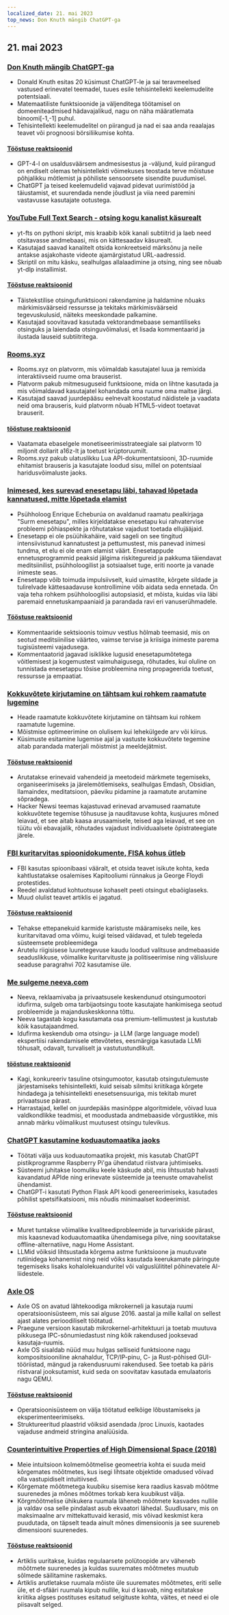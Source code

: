 ```yaml
---
localized_date: 21. mai 2023
top_news: Don Knuth mängib ChatGPT-ga
---
```


## 21. mai 2023

### [Don Knuth mängib ChatGPT-ga](https://cs.stanford.edu/~knuth/chatGPT20.txt)

- Donald Knuth esitas 20 küsimust ChatGPT-le ja sai teravmeelsed vastused erinevatel teemadel, tuues esile tehisintellekti keelemudelite potentsiaali.
- Matemaatiliste funktsioonide ja väljenditega töötamisel on domeeniteadmised hädavajalikud, nagu on näha määratlemata binoomi[-1,-1] puhul.
- Tehisintellekti keelemudelitel on piirangud ja nad ei saa anda reaalajas teavet või prognoosi börsiliikumise kohta.

#### [Tööstuse reaktsioonid](http://news.ycombinator.com/item?id=36012360)

- GPT-4-l on usaldusväärsem andmesisestus ja -väljund, kuid piirangud on endiselt olemas tehisintellekti võimekuses teostada terve mõistuse põhjalikku mõtlemist ja põhiliste sensoorsete sisendite puudumisel.
- ChatGPT ja teised keelemudelid vajavad pidevat uurimistööd ja täiustamist, et suurendada nende jõudlust ja viia need paremini vastavusse kasutajate ootustega.

### [YouTube Full Text Search - otsing kogu kanalist käsurealt](https://github.com/NotJoeMartinez/yt-fts)

- yt-fts on pythoni skript, mis kraabib kõik kanali subtiitrid ja laeb need otsitavasse andmebaasi, mis on kättesaadav käsurealt.
- Kasutajad saavad kanalitelt otsida konkreetseid märksõnu ja neile antakse asjakohaste videote ajamärgistatud URL-aadressid.
- Skriptil on mitu käsku, sealhulgas allalaadimine ja otsing, ning see nõuab yt-dlp installimist.

#### [Tööstuse reaktsioonid](http://news.ycombinator.com/item?id=36009774)

- Täistekstilise otsingufunktsiooni rakendamine ja haldamine nõuaks märkimisväärseid ressursse ja tekitaks märkimisväärseid tegevuskulusid, näiteks meeskondade palkamine.
- Kasutajad soovitavad kasutada vektorandmebaase semantiliseks otsinguks ja laiendada otsinguvõimalusi, et lisada kommentaarid ja ilustada lauseid subtiitritega.

### [Rooms.xyz](https://rooms.xyz/)

- Rooms.xyz on platvorm, mis võimaldab kasutajatel luua ja remixida interaktiivseid ruume oma brauserist.
- Platvorm pakub mitmesuguseid funktsioone, mida on lihtne kasutada ja mis võimaldavad kasutajatel kohandada oma ruume oma maitse järgi.
- Kasutajad saavad juurdepääsu eelnevalt koostatud näidistele ja vaadata neid oma brauseris, kuid platvorm nõuab HTML5-videot toetavat brauserit.

#### [tööstuse reaktsioonid](http://news.ycombinator.com/item?id=36009430)

- Vaatamata ebaselgele monetiseerimisstrateegiale sai platvorm 10 miljonit dollarit a16z-lt ja toetust krüptoruumilt.
- Rooms.xyz pakub ulatuslikku Lua API-dokumentatsiooni, 3D-ruumide ehitamist brauseris ja kasutajate loodud sisu, millel on potentsiaal haridusvõimaluste jaoks.

### [Inimesed, kes surevad enesetapu läbi, tahavad lõpetada kannatused, mitte lõpetada elamist](https://english.elpais.com/science-tech/2023-05-20/psychologist-enrique-echeburua-people-who-die-by-suicide-want-to-stop-suffering-not-to-stop-living.html)

- Psühholoog Enrique Echeburúa on avaldanud raamatu pealkirjaga "Surm enesetapu", milles kirjeldatakse enesetapu kui rahvatervise probleemi põhiaspekte ja rõhutatakse vajadust toetada ellujääjaid.
- Enesetapp ei ole psüühikahäire, vaid sageli on see tingitud intensiivistunud kannatustest ja pettumustest, mis panevad inimesi tundma, et elu ei ole enam elamist väärt. Enesetappude ennetusprogrammid peaksid jälgima riskitegureid ja pakkuma täiendavat meditsiinilist, psühholoogilist ja sotsiaalset tuge, eriti noorte ja vanade inimeste seas.
- Enesetapp võib toimuda impulsiivselt, kuid uimastite, kõrgete sildade ja tulirelvade kättesaadavuse kontrollimine võib aidata seda ennetada. On vaja teha rohkem psühholoogilisi autopsiasid, et mõista, kuidas viia läbi paremaid ennetuskampaaniaid ja parandada ravi eri vanuserühmadele.

#### [Tööstuse reaktsioonid](http://news.ycombinator.com/item?id=36010975)

- Kommentaaride sektsioonis toimuv vestlus hõlmab teemasid, mis on seotud meditsiinilise väärteo, vaimse tervise ja kriisiga inimeste parema tugisüsteemi vajadusega.
- Kommentaatorid jagavad isiklikke lugusid enesetapumõtetega võitlemisest ja kogemustest vaimuhaigusega, rõhutades, kui oluline on tunnistada enesetappu tõsise probleemina ning propageerida toetust, ressursse ja empaatiat.

### [Kokkuvõtete kirjutamine on tähtsam kui rohkem raamatute lugemine](https://www.andreasfragner.com/writing/writing-summaries)

- Heade raamatute kokkuvõtete kirjutamine on tähtsam kui rohkem raamatute lugemine.
- Mõistmise optimeerimine on olulisem kui lehekülgede arv või kiirus.
- Küsimuste esitamine lugemise ajal ja vastuste kokkuvõtete tegemine aitab parandada materjali mõistmist ja meeldejätmist.

#### [Tööstuse reaktsioonid](http://news.ycombinator.com/item?id=36011599)

- Arutatakse erinevaid vahendeid ja meetodeid märkmete tegemiseks, organiseerimiseks ja järelemõtlemiseks, sealhulgas Emdash, Obsidian, llamaindex, meditatsioon, päeviku pidamine ja raamatute arutamine sõpradega.
- Hacker Newsi teemas kajastuvad erinevad arvamused raamatute kokkuvõtete tegemise tõhususe ja nauditavuse kohta, kusjuures mõned leiavad, et see aitab kaasa arusaamisele, teised aga leiavad, et see on tüütu või ebavajalik, rõhutades vajadust individuaalsete õpistrateegiate järele.

### [FBI kuritarvitas spioonidokumente, FISA kohus ütleb](https://www.wsj.com/articles/fbi-improperly-searched-spy-database-for-information-on-americans-court-says-2f12bcd)

- FBI kasutas spioonibaasi vääralt, et otsida teavet isikute kohta, keda kahtlustatakse osalemises Kapitooliumi rünnakus ja George Floydi protestides.
- Reedel avaldatud kohtuotsuse kohaselt peeti otsingut ebaõiglaseks.
- Muud olulist teavet artiklis ei jagatud.

#### [Tööstuse reaktsioonid](http://news.ycombinator.com/item?id=36011550)

- Tehakse ettepanekuid karmide karistuste määramiseks neile, kes kuritarvitavad oma võimu, kuigi teised väidavad, et tuleb tegeleda süsteemsete probleemidega
- Arutelu riigisisese luuretegevuse kaudu loodud valitsuse andmebaaside seaduslikkuse, võimalike kuritarvituste ja politiseerimise ning välisluure seaduse paragrahvi 702 kasutamise üle.

### [Me sulgeme neeva.com](https://neeva.com/blog/may-announcement)

- Neeva, reklaamivaba ja privaatsusele keskendunud otsingumootori idufirma, sulgeb oma tarbijaotsingu toote kasutajate hankimisega seotud probleemide ja majanduskeskkonna tõttu.
- Neeva tagastab kogu kasutamata osa premium-tellimustest ja kustutab kõik kasutajaandmed.
- Idufirma keskendub oma otsingu- ja LLM (large language model) ekspertiisi rakendamisele ettevõtetes, eesmärgiga kasutada LLMi tõhusalt, odavalt, turvaliselt ja vastutustundlikult.

#### [tööstuse reaktsioonid](http://news.ycombinator.com/item?id=36013783)

- Kagi, konkureeriv tasuline otsingumootor, kasutab otsingutulemuste järjestamiseks tehisintellekti, kuid seisab silmitsi kriitikaga kõrgete hindadega ja tehisintellekti enesetsensuuriga, mis tekitab muret privaatsuse pärast.
- Harrastajad, kellel on juurdepääs masinõppe algoritmidele, võivad luua valdkondlikke teadmisi, et moodustada andmebaaside võrgustikke, mis annab märku võimalikust muutusest otsingu tulevikus.

### [ChatGPT kasutamine koduautomaatika jaoks](https://www.atomic14.com/2023/05/14/is-this-the-future-of-home-automation.html)

- Töötati välja uus koduautomaatika projekt, mis kasutab ChatGPT pistikprogramme Raspberry Pi'ga ühendatud riistvara juhtimiseks.
- Süsteemi juhitakse loomuliku keele käskude abil, mis lihtsustab halvasti kavandatud APIde ning erinevate süsteemide ja teenuste omavahelist ühendamist.
- ChatGPT-i kasutati Python Flask API koodi genereerimiseks, kasutades põhilist spetsifikatsiooni, mis nõudis minimaalset kodeerimist.

#### [Tööstuse reaktsioonid](http://news.ycombinator.com/item?id=36013571)

- Muret tuntakse võimalike kvaliteediprobleemide ja turvariskide pärast, mis kaasnevad koduautomaatika ühendamisega pilve, ning soovitatakse offline-alternatiive, nagu Home Assistant.
- LLMid võiksid lihtsustada kõrgema astme funktsioone ja muutuvate rutiinidega kohanemist ning neid võiks kasutada keerukamate päringute tegemiseks lisaks kohalolekuanduritel või valguslülititel põhinevatele AI-liidestele.

### [Axle OS](https://axleos.com/)

- Axle OS on avatud lähtekoodiga mikrokerneli ja kasutaja ruumi operatsioonisüsteem, mis sai alguse 2016. aastal ja mille kallal on sellest ajast alates perioodiliselt töötatud.
- Praegune versioon kasutab mikrokernel-arhitektuuri ja toetab muutuva pikkusega IPC-sõnumiedastust ning kõik rakendused jooksevad kasutaja-ruumis.
- Axle OS sisaldab nüüd muu hulgas selliseid funktsioone nagu kompositsiooniline aknahaldur, TCP/IP-pinu, C- ja Rust-põhised GUI-tööriistad, mängud ja rakendusruumi rakendused. See toetab ka päris riistvaral jooksutamist, kuid seda on soovitatav kasutada emulaatoris nagu QEMU.

#### [Tööstuse reaktsioonid](http://news.ycombinator.com/item?id=36008526)

- Operatsioonisüsteem on välja töötatud eelkõige lõbustamiseks ja eksperimenteerimiseks.
- Struktureeritud plaastrid võiksid asendada /proc Linuxis, kaotades vajaduse andmeid stringina analüüsida.

### [Counterintuitive Properties of High Dimensional Space (2018)](https://marckhoury.github.io/blog/counterintuitive-properties-of-high-dimensional-space/)

- Meie intuitsioon kolmemõõtmelise geomeetria kohta ei suuda meid kõrgemates mõõtmetes, kus isegi lihtsate objektide omadused võivad olla vastupidiselt intuitiivsed.
- Kõrgemate mõõtmetega kuubiku sisemise kera raadius kasvab mõõtme suurenedes ja mõnes mõõtmes torkab kera kuubikust välja.
- Kõrgmõõtmelise ühikukera ruumala läheneb mõõtmete kasvades nullile ja valdav osa selle pindalast asub ekvaatori lähedal. Suudlusarv, mis on maksimaalne arv mittekattuvaid kerasid, mis võivad keskmist kera puudutada, on täpselt teada ainult mõnes dimensioonis ja see suureneb dimensiooni suurenedes.

#### [Tööstuse reaktsioonid](http://news.ycombinator.com/item?id=36009667)

- Artiklis uuritakse, kuidas regulaarsete polütoopide arv väheneb mõõtmete suurenedes ja kuidas suuremates mõõtmetes muutub sõlmede säilitamine raskemaks.
- Artiklis arutletakse ruumala mõiste üle suuremates mõõtmetes, eriti selle üle, et d-sfääri ruumala kipub nullile, kui d kasvab, ning esitatakse kriitika algses postituses esitatud selgituste kohta, väites, et need ei ole piisavalt selged.
